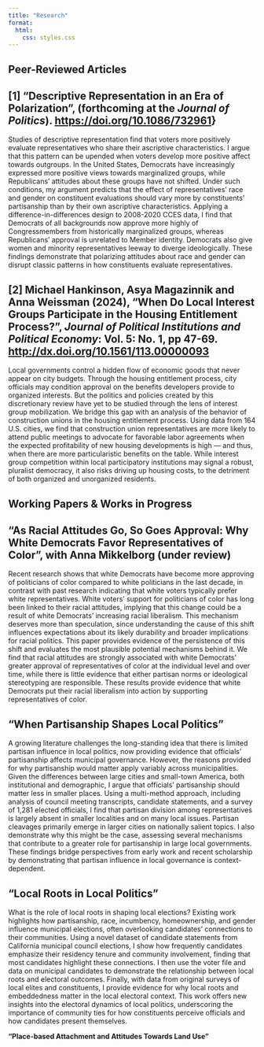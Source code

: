 ```yaml
---
title: "Research"
format:
  html:
    css: styles.css
---
```


## Peer-Reviewed Articles



::: {.callout-note appearance="simple" collapse="true" icon=false}
## \[1\] **"Descriptive Representation in an Era of Polarization"**, (forthcoming at the *Journal of Politics*). <https://doi.org/10.1086/732961>}

Studies of descriptive representation find that voters more positively evaluate representatives who share their ascriptive characteristics. I argue that this pattern can be upended when voters develop more positive affect towards outgroups. In the United States, Democrats have increasingly expressed more positive views towards marginalized groups, while Republicans' attitudes about these groups have not shifted. Under such conditions, my argument predicts that the effect of representatives' race and gender on constituent evaluations should vary more by constituents' partisanship than by their own ascriptive characteristics. Applying a difference-in-differences design to 2008-2020 CCES data, I find that Democrats of all backgrounds now approve more highly of Congressmembers from historically marginalized groups, whereas Republicans' approval is unrelated to Member identity. Democrats also give women and minority representatives leeway to diverge ideologically. These findings demonstrate that polarizing attitudes about race and gender can disrupt classic patterns in how constituents evaluate representatives.
:::


::: {.callout-note appearance="simple" collapse="true" icon=false}
## \[2\] Michael Hankinson, Asya Magazinnik and Anna Weissman (2024), **"When Do Local Interest Groups Participate in the Housing Entitlement Process?"**, *Journal of Political Institutions and Political Economy*: Vol. 5: No. 1, pp 47-69. <http://dx.doi.org/10.1561/113.00000093>

Local governments control a hidden flow of economic goods that never appear on city budgets. Through the housing entitlement process, city officials may condition approval on the benefits developers provide to organized interests. But the politics and policies created by this discretionary review have yet to be studied through the lens of interest group mobilization. We bridge this gap with an analysis of the behavior of construction unions in the housing entitlement process. Using data from 164 U.S. cities, we find that construction union representatives are more likely to attend public meetings to advocate for favorable labor agreements when the expected profitability of new housing developments is high — and thus, when there are more particularistic benefits on the table. While interest group competition within local participatory institutions may signal a robust, pluralist democracy, it also risks driving up housing costs, to the detriment of both organized and unorganized residents.
:::


## Working Papers \& Works in Progress

::: {.callout-note appearance="simple" collapse="true" icon=false}
## "As Racial Attitudes Go, So Goes Approval: Why White Democrats Favor Representatives of Color", with Anna Mikkelborg (under review)

Recent research shows that white Democrats have become more approving of politicians of color compared to white politicians in the last decade, in contrast with past research indicating that white voters typically prefer white representatives. White voters’ support for politicians of color has long been linked to their racial attitudes, implying that this change could be a result of white Democrats’ increasing racial liberalism. This mechanism deserves more than speculation, since understanding the cause of this shift influences expectations about its likely durability and broader implications for racial politics. This paper provides evidence of the persistence of this shift and evaluates the most plausible potential mechanisms behind it. We find that racial attitudes are strongly associated with white Democrats’ greater approval of representatives of color at the individual level and over time, while there is little evidence that either partisan  norms or ideological stereotyping are responsible. These results provide evidence that white Democrats put their racial liberalism into action by supporting representatives of color.
:::

::: {.callout-note appearance="simple" collapse="true" icon=false}
## "When Partisanship Shapes Local Politics"

A growing literature challenges the long-standing idea that there is limited partisan influence in local politics, now providing evidence that officials' partisanship affects municipal governance. However, the reasons provided for why partisanship would matter apply variably across municipalities. Given the differences between large cities and small-town America, both institutional and demographic, I argue that officials' partisanship should matter less in smaller places. Using a multi-method approach, including analysis of council meeting transcripts, candidate statements, and a survey of 1,281 elected officials, I find that partisan division among representatives is largely absent in smaller localities and on many local issues. Partisan cleavages primarily emerge in larger cities on nationally salient topics. I also demonstrate why this might be the case, assessing several mechanisms that contribute to a greater role for partisanship in large local governments. These findings bridge perspectives from early work and recent scholarship by demonstrating that partisan influence in local governance is context-dependent. 
:::


::: {.callout-note appearance="simple" collapse="true" icon=false}
## "Local Roots in Local Politics"

What is the role of local roots in shaping local elections? Existing work highlights how partisanship, race, incumbency, homeownership, and gender influence municipal elections, often overlooking candidates' connections to their communities. Using a novel dataset of candidate statements from California municipal council elections, I show how frequently candidates emphasize their residency tenure and community involvement, finding that most candidates highlight these connections. I then use the voter file and data on municipal candidates to demonstrate the relationship between local roots and electoral outcomes. Finally, with data from original surveys of local elites and constituents, I provide evidence for why local roots and embeddedness matter in the local electoral context. This work offers new insights into the electoral dynamics of local politics, underscoring the importance of community ties for how constituents perceive officials and how candidates present themselves.
:::

**"Place-based Attachment and Attitudes Towards Land Use"**
